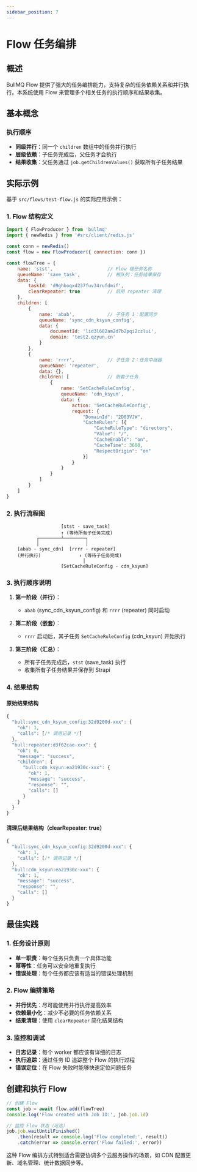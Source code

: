 ```yaml
---
sidebar_position: 7
---
```


# Flow 任务编排

## 概述

BullMQ Flow 提供了强大的任务编排能力，支持复杂的任务依赖关系和并行执行。本系统使用 Flow 来管理多个相关任务的执行顺序和结果收集。

## 基本概念

### 执行顺序

- **同级并行**：同一个 `children` 数组中的任务并行执行
- **层级依赖**：子任务完成后，父任务才会执行
- **结果收集**：父任务通过 `job.getChildrenValues()` 获取所有子任务结果

## 实际示例

基于 `src/flows/test-flow.js` 的实际应用示例：

### 1. Flow 结构定义

```javascript
import { FlowProducer } from 'bullmq'
import { newRedis } from '#src/client/redis.js'

const conn = newRedis()
const flow = new FlowProducer({ connection: conn })

const flowTree = {
    name: 'stst',                    // Flow 根任务名称
    queueName: 'save_task',          // 根队列：任务结果保存
    data: {
        taskId: 'd9ghboqxd237fuv34rufdmif',
        clearRepeater: true          // 启用 repeater 清理
    },
    children: [
        {
            name: 'abab',            // 子任务 1：配置同步
            queueName: 'sync_cdn_ksyun_config',
            data: {
                documentId: 'lid3l682am2d7b2pqi2czlui',
                domain: 'test2.qzyun.cn'
            }
        },
        {
            name: 'rrrr',            // 子任务 2：任务中继器
            queueName: 'repeater',
            data: {},
            children: [              // 嵌套子任务
                {
                    name: 'SetCacheRuleConfig',
                    queueName: 'cdn_ksyun',
                    data: {
                        action: 'SetCacheRuleConfig',
                        request: {
                            "DomainId": "2D03VJW",
                            "CacheRules": [{
                                "CacheRuleType": "directory",
                                "Value": "/",
                                "CacheEnable": "on",
                                "CacheTime": 3600,
                                "RespectOrigin": "on"
                            }]
                        }
                    }
                }
            ]
        }
    ]
}
```

### 2. 执行流程图

```
                    [stst - save_task]
                    ↑ (等待所有子任务完成)
           ┌────────┴────────┐
           │                 │
    [abab - sync_cdn]  [rrrr - repeater]
    (并行执行)              ↑ (等待子任务完成)
                            │
                    [SetCacheRuleConfig - cdn_ksyun]
```

### 3. 执行顺序说明

1. **第一阶段（并行）**：
   - `abab` (sync_cdn_ksyun_config) 和 `rrrr` (repeater) 同时启动
   
2. **第二阶段（嵌套）**：
   - `rrrr` 启动后，其子任务 `SetCacheRuleConfig` (cdn_ksyun) 开始执行
   
3. **第三阶段（汇总）**：
   - 所有子任务完成后，`stst` (save_task) 执行
   - 收集所有子任务结果并保存到 Strapi

### 4. 结果结构

#### 原始结果结构
```javascript
{
  "bull:sync_cdn_ksyun_config:32d9200d-xxx": {
    "ok": 1,
    "calls": [/* 调用记录 */]
  },
  "bull:repeater:d3f62cae-xxx": {
    "ok": 0,
    "message": "success",
    "children": {
      "bull:cdn_ksyun:ea21930c-xxx": {
        "ok": 1,
        "message": "success",
        "response": "",
        "calls": []
      }
    }
  }
}
```

#### 清理后结果结构（clearRepeater: true）
```javascript
{
  "bull:sync_cdn_ksyun_config:32d9200d-xxx": {
    "ok": 1,
    "calls": [/* 调用记录 */]
  },
  "bull:cdn_ksyun:ea21930c-xxx": {
    "ok": 1,
    "message": "success", 
    "response": "",
    "calls": []
  }
}
```

## 最佳实践

### 1. 任务设计原则

- **单一职责**：每个任务只负责一个具体功能
- **幂等性**：任务可以安全地重复执行
- **错误处理**：每个任务都应该有适当的错误处理机制

### 2. Flow 编排策略

- **并行优先**：尽可能使用并行执行提高效率
- **依赖最小化**：减少不必要的任务依赖关系
- **结果清理**：使用 `clearRepeater` 简化结果结构

### 3. 监控和调试

- **日志记录**：每个 worker 都应该有详细的日志
- **执行追踪**：通过任务 ID 追踪整个 Flow 的执行过程
- **错误定位**：在 Flow 失败时能够快速定位问题任务

## 创建和执行 Flow

```javascript
// 创建 Flow
const job = await flow.add(flowTree)
console.log('Flow created with Job ID:', job.job.id)

// 监控 Flow 状态（可选）
job.job.waitUntilFinished()
    .then(result => console.log('Flow completed:', result))
    .catch(error => console.error('Flow failed:', error))
```

这种 Flow 编排方式特别适合需要协调多个云服务操作的场景，如 CDN 配置更新、域名管理、统计数据同步等。